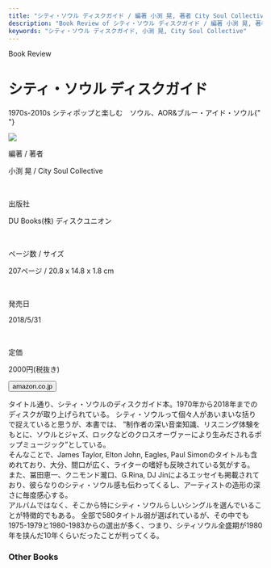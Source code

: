 ```yaml
---
title: "シティ・ソウル ディスクガイド / 編著 小渕 晃, 著者 City Soul Collective"
description: "Book Review of シティ・ソウル ディスクガイド / 編著 小渕 晃, 著者 City Soul Collective"
keywords: "シティ・ソウル ディスクガイド, 小渕 晃, City Soul Collective"
---
```




<Row>
  <Column colMd={"12"} colLg={"12"} noGutterMdLeft="">
    <p className="largeP">Book Review</p>
    <h1 className="h1-no-bottom-margin">シティ・ソウル ディスクガイド</h1>
    <p className="largeP">
      1970s-2010s シティポップと楽しむ　ソウル、AOR&ブルー・アイド・ソウル{" "}
    </p>
  </Column>
</Row>

<Row>
  <Column colMd={"3"} colLg={"4"} noGutterMdLeft="">

<a href="https://amzn.to/31zagoF">
  <img src="../../images/books/citysouldiskguide.jpg" />
</a>

  </Column>
  <Column colMd={"4"} colLg={"8"} noGutterMdLeft="">
    <div>
      <p>編著 / 著者</p>
      <p className="largeP">
        小渕 晃 / City Soul Collective
      </p>
      <br/>
      <p>出版社</p>
      <p className="largeP">
        DU Books(株) ディスクユニオン
      </p>
      <br/>
      <p>ページ数 / サイズ</p>
      <p className="largeP">
        207ページ / 20.8 x 14.8 x 1.8 cm 
      </p>
      <br/>
      <p>発売日</p>
      <p className="largeP">
        2018/5/31
      </p>
      <br/>
      <p>定価</p>
      <p className="largeP">
        2000円(税抜き)
      </p>
      <div>
        <Button href="https://amzn.to/31zagoF" kind="primary" size="small" renderIcon={ArrowUpRight24}>
          amazon.co.jp
        </Button>
      </div>
    </div>
  </Column>
</Row>

<Row>
  <Column colMd={"8"} colLg={"8"} noGutterMdLeft="">
    <p>
      タイトル通り、シティ・ソウルのディスクガイド本。1970年から2018年までのディスクが取り上げられている。
      シティ・ソウルって個々人があいまいな括りで捉えていると思うが、本書では、
      ”制作者の深い音楽知識、リスニング体験をもとに、ソウルとジャズ、ロックなどのクロスオーヴァーにより生みだされるポップミュージック”としている。
      <br />
      そんなことで、James Taylor, Elton John, Eagles, Paul
      Simonのタイトルも含めれており、大分、間口が広く、ライターの嗜好も反映されている気がする。
      <br />
      また、冨田恵一、クニモンド瀧口、G.Rina, DJ
      Jinによるエッセイも掲載されており、彼らなりのシティ・ソウル感も伝わってくるし、アーティストの造形の深さに毎度感心する。
      <br />
      アルバムではなく、そこから特にシティ・ソウルらしいシングルを選んでいることが特徴的でもある。
      全部で580タイトル弱が選ばれているが、その中でも1975-1979と1980-1983からの選出が多く、つまり、シティソウル全盛期が1980年を挟んだ10年くらいだったことが判ってくる。
    </p>
  </Column>
</Row>

<h3>Other Books</h3>

<Row>
  <Column colMd={3} colLg={3} noGutterMdLeft>
    <Review1 />
  </Column>
</Row>
